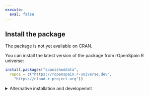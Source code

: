 ```yaml
---
execute: 
  eval: false
---
```



## Install the package {#install-package}

The package is not yet available on CRAN.

You can install the latest version of the package from rOpenSpain R universe:

```r
install.packages("spanishoddata",
  repos = c("https://ropenspain.r-universe.dev",
    "https://cloud.r-project.org"))
```


<details><summary>Alternative installation and developemnt</summary>


Alternative way to install the package from GitHub:

```r
if (!require("remotes")) install.packages("remotes")

remotes::install_github("rOpenSpain/spanishoddata",
  force = TRUE, dependencies = TRUE)
```

**For Developers**

To load the package locally, clone it and navigate to the root of the package in the terminal, e.g. with the following:

```bash
gh repo clone rOpenSpain/spanishoddata
code spanishoddata
# with rstudio:
rstudio spanishoddata/spanishoddata.Rproj
```

Then run the following command from the R console:

```r
#| eval: false
devtools::load_all()
```

</details>
